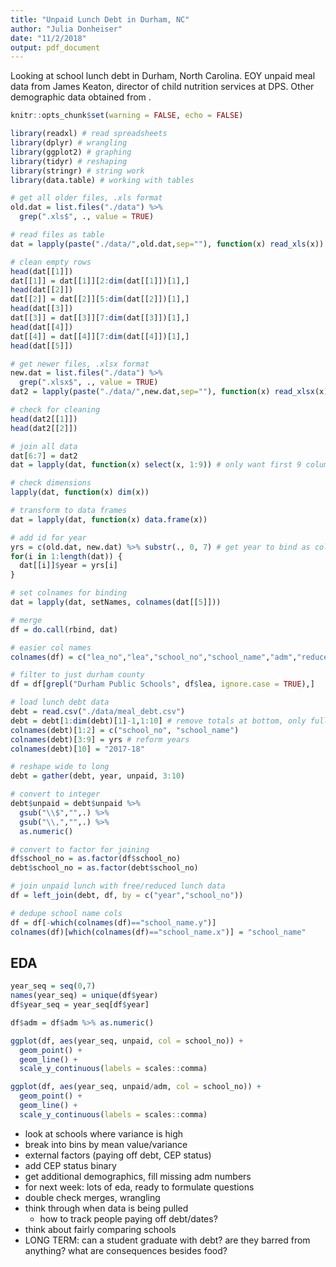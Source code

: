 ```yaml
---
title: "Unpaid Lunch Debt in Durham, NC"
author: "Julia Donheiser"
date: "11/2/2018"
output: pdf_document
---
```


Looking at school lunch debt in Durham, North Carolina. EOY unpaid meal data from James Keaton, director of child nutrition services at DPS. Other demographic data obtained from \href{http://www.ncpublicschools.org/fbs/resources/data/}{ncpublicschools.org}.

```r
knitr::opts_chunk$set(warning = FALSE, echo = FALSE)

library(readxl) # read spreadsheets
library(dplyr) # wrangling
library(ggplot2) # graphing
library(tidyr) # reshaping
library(stringr) # string work
library(data.table) # working with tables

# get all older files, .xls format
old.dat = list.files("./data") %>%
  grep(".xls$", ., value = TRUE)

# read files as table
dat = lapply(paste("./data/",old.dat,sep=""), function(x) read_xls(x))

# clean empty rows
head(dat[[1]])
dat[[1]] = dat[[1]][2:dim(dat[[1]])[1],]
head(dat[[2]])
dat[[2]] = dat[[2]][5:dim(dat[[2]])[1],]
head(dat[[3]])
dat[[3]] = dat[[3]][7:dim(dat[[3]])[1],]
head(dat[[4]])
dat[[4]] = dat[[4]][7:dim(dat[[4]])[1],]
head(dat[[5]])

# get newer files, .xlsx format
new.dat = list.files("./data") %>%
  grep(".xlsx$", ., value = TRUE)
dat2 = lapply(paste("./data/",new.dat,sep=""), function(x) read_xlsx(x))

# check for cleaning
head(dat2[[1]])
head(dat2[[2]])

# join all data
dat[6:7] = dat2
dat = lapply(dat, function(x) select(x, 1:9)) # only want first 9 columns for rbind

# check dimensions
lapply(dat, function(x) dim(x))

# transform to data frames
dat = lapply(dat, function(x) data.frame(x))

# add id for year
yrs = c(old.dat, new.dat) %>% substr(., 0, 7) # get year to bind as column
for(i in 1:length(dat)) {
  dat[[i]]$year = yrs[i]
}

# set colnames for binding
dat = lapply(dat, setNames, colnames(dat[[5]]))

# merge
df = do.call(rbind, dat)

# easier col names
colnames(df) = c("lea_no","lea","school_no","school_name","adm","reduced","free","perc_needy","grade","year")

# filter to just durham county
df = df[grepl("Durham Public Schools", df$lea, ignore.case = TRUE),]

# load lunch debt data
debt = read.csv("./data/meal_debt.csv")
debt = debt[1:dim(debt)[1]-1,1:10] # remove totals at bottom, only full year data
colnames(debt)[1:2] = c("school_no", "school_name")
colnames(debt)[3:9] = yrs # reform years
colnames(debt)[10] = "2017-18"

# reshape wide to long
debt = gather(debt, year, unpaid, 3:10)

# convert to integer
debt$unpaid = debt$unpaid %>%
  gsub("\\$","",.) %>%
  gsub("\\,","",.) %>%
  as.numeric()

# convert to factor for joining
df$school_no = as.factor(df$school_no)
debt$school_no = as.factor(debt$school_no)

# join unpaid lunch with free/reduced lunch data
df = left_join(debt, df, by = c("year","school_no"))

# dedupe school name cols
df = df[-which(colnames(df)=="school_name.y")]
colnames(df)[which(colnames(df)=="school_name.x")] = "school_name"
```

## EDA
```r
year_seq = seq(0,7)
names(year_seq) = unique(df$year)
df$year_seq = year_seq[df$year]

df$adm = df$adm %>% as.numeric()

ggplot(df, aes(year_seq, unpaid, col = school_no)) +
  geom_point() +
  geom_line() +
  scale_y_continuous(labels = scales::comma)

ggplot(df, aes(year_seq, unpaid/adm, col = school_no)) +
  geom_point() +
  geom_line() +
  scale_y_continuous(labels = scales::comma)
```

- look at schools where variance is high
- break into bins by mean value/variance
- external factors (paying off debt, CEP status)
- add CEP status binary
- get additional demographics, fill missing adm numbers
- for next week: lots of eda, ready to formulate questions
- double check merges, wrangling
- think through when data is being pulled
  - how to track people paying off debt/dates?
- think about fairly comparing schools
- LONG TERM: can a student graduate with debt? are they barred from anything? what are consequences besides food?